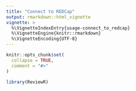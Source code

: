 ```yaml
---
title: "Connect to REDCap"
output: rmarkdown::html_vignette
vignette: >
  %\VignetteIndexEntry{usage-connect_to_redcap}
  %\VignetteEngine{knitr::rmarkdown}
  %\VignetteEncoding{UTF-8}
---
```


```r
knitr::opts_chunk$set(
  collapse = TRUE,
  comment = "#>"
)
```

```r
library(ReviewR)
```
